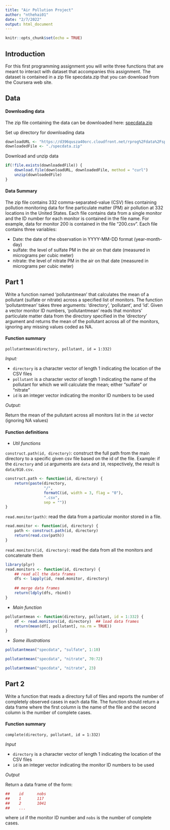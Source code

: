 ```yaml
---
title: "Air Pollution Project"
author: "nthehai01"
date: "2/7/2022"
output: html_document
---
```


```r
knitr::opts_chunk$set(echo = TRUE)
```


## Introduction

For this first programming assignment you will write three functions that are meant to interact with dataset that accompanies this assignment. The dataset is contained in a zip file specdata.zip that you can download from the Coursera web site. 


## Data

#### Downloading data

The zip file containing the data can be downloaded here: [specdata.zip](https://d396qusza40orc.cloudfront.net/rprog%2Fdata%2Fspecdata.zip)

Set up directory for downloading data
```r
downloadURL <- "https://d396qusza40orc.cloudfront.net/rprog%2Fdata%2Fspecdata.zip"
downloadedFile <- "./specdata.zip"
```

Download and unzip data
```r
if(!file.exists(downloadedFile)) {
    download.file(downloadURL, downloadedFile, method = "curl")
    unzip(downloadedFile)
}
```

#### Data Summary

The zip file contains 332 comma-separated-value (CSV) files containing pollution monitoring data for fine particulate matter (PM) air pollution at 332 locations in the United States. Each file contains data from a single monitor and the ID number for each monitor is contained in the file name. For example, data for monitor 200 is contained in the file "200.csv". Each file contains three variables:

* Date: the date of the observation in YYYY-MM-DD format (year-month-day)
* sulfate: the level of sulfate PM in the air on that date (measured in micrograms per cubic meter)
* nitrate: the level of nitrate PM in the air on that date (measured in micrograms per cubic meter)


## Part 1

Write a function named 'pollutantmean' that calculates the mean of a pollutant (sulfate or nitrate) across a specified list of monitors. The function 'pollutantmean' takes three arguments: 'directory', 'pollutant', and 'id'. Given a vector monitor ID numbers, 'pollutantmean' reads that monitors' particulate matter data from the directory specified in the 'directory' argument and returns the mean of the pollutant across all of the monitors, ignoring any missing values coded as NA.

#### Function summary

```pollutantmean(directory, pollutant, id = 1:332)```

*Input:*

* ```directory``` is a character vector of length 1 indicating the location of the CSV files
* ```pollutant``` is a character vector of length 1 indicating the name of the pollutant for which we will calculate the mean; either "sulfate" or "nitrate"
* ```id``` is an integer vector indicating the monitor ID numbers to be used

*Output:*

Return the mean of the pullutant across all monitors list in the ```id``` vector (ignoring NA values)

#### Function definitions

- *Util functions*

```construct.path(id, directory)```: construct the full path from the main directory to a specific given csv file based on the id of the file. Example: if the ```directory``` and ```id``` arguments are ```data``` and ```10```, respectively, the result is ```data/010.csv```.
```r
construct.path <- function(id, directory) {
    return(paste(directory, 
                 "/", 
                 formatC(id, width = 3, flag = "0"), 
                 ".csv", 
                 sep = ""))     
}
```
  
```read.monitor(path)```: read the data from a particular monitor stored in a file.
```r
read.monitor <- function(id, directory) {
    path <- construct.path(id, directory)
    return(read.csv(path))
}
```

```read.monitors(id, directory)```: read the data from all the monitors and concatenate them
```r
library(plyr)
read.monitors <- function(id, directory) {
    ## read all the data frames
    dfs <- lapply(id, read.monitor, directory)  
    
    ## merge data frames
    return(ldply(dfs, rbind))
}
```

- *Main function*
```r
pollutantmean <- function(directory, pollutant, id = 1:332) {
    df <- read.monitors(id, directory)  ## load data frames
    return(mean(df[, pollutant], na.rm = TRUE))
}
```

- *Some illustrations*
```r
pollutantmean("specdata", "sulfate", 1:10)
```

```r
pollutantmean("specdata", "nitrate", 70:72)
```

```r
pollutantmean("specdata", "nitrate", 23)
```


## Part 2

Write a function that reads a directory full of files and reports the number of completely observed cases in each data file. The function should return a data frame where the first column is the name of the file and the second column is the number of complete cases.

#### Function summary

```complete(directory, pollutant, id = 1:332)```

*Input*

* ```directory``` is a character vector of length 1 indicating the location of the CSV files
* ```id``` is an integer vector indicating the monitor ID numbers to be used

*Output*

Return a data frame of the form:
```r
##    id      nobs
##    1       117
##    2       1041
##    ...
```

where ```id``` if the monitor ID number and ```nobs``` is the number of complete cases.

